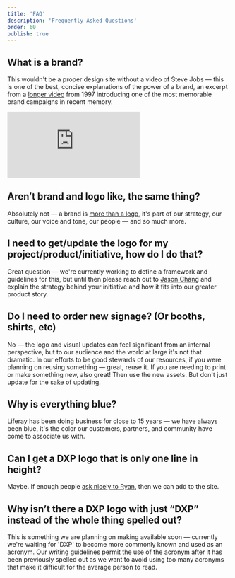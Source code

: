 ```yaml
---
title: 'FAQ'
description: 'Frequently Asked Questions'
order: 60
publish: true
---
```



## What is a brand?

This wouldn't be a proper design site without a video of Steve Jobs &mdash; this is one of the best, concise explanations of the power of a brand, an excerpt from a [longer video](https://www.youtube.com/watch?v=Oz1_tOXfSeM) from 1997 introducing one of the most memorable brand campaigns in recent memory.

<Embed src="https://www.youtube-nocookie.com/embed/585_A8A6oIA" />

## Aren’t brand and logo like, the same thing?

Absolutely not &mdash; a brand is [more than a logo](https://hbr.org/2011/06/a-logo-is-not-a-brand), it's part of our strategy, our culture, our voice and tone, our people &mdash; and so much more.

## I need to get/update the logo for my project/product/initiative, how do I do that?

Great question &mdash; we're currently working to define a framework and guidelines for this, but until then please reach out to [Jason Chang](mailto:jason.chang@liferay.com) and explain the strategy behind your initiative and how it fits into our greater product story.

## Do I need to order new signage? (Or booths, shirts, etc)

No &mdash; the logo and visual updates can feel significant from an internal perspective, but to our audience and the world at large it's not that dramatic. In our efforts to be good stewards of our resources, if you were planning on reusing something &mdash; great, reuse it. If you are needing to print or make something new, also great! Then use the new assets. But don't just update for the sake of updating.

## Why is everything blue?

Liferay has been doing business for close to 15 years &mdash; we have always been blue, it's the color our customers, partners, and community have come to associate us with.

## Can I get a DXP logo that is only one line in height?

Maybe. If enough people [ask nicely to Ryan](mailto:ryan.connolly@liferay.com), then we can add to the site.

## Why isn’t there a DXP logo with just “DXP” instead of the whole thing spelled out?

This is something we are planning on making available soon &mdash; currently we're waiting for 'DXP' to become more commonly known and used as an acronym. Our writing guidelines permit the use of the acronym after it has been previously spelled out as we want to avoid using too many acronyms that make it difficult for the average person to read.
